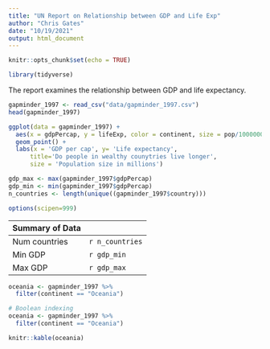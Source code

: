 ```yaml
---
title: "UN Report on Relationship between GDP and Life Exp"
author: "Chris Gates"
date: "10/19/2021"
output: html_document
---
```


```r
knitr::opts_chunk$set(echo = TRUE)
```


```r
library(tidyverse)

```

The report examines the relationship between GDP and life expectancy.

```r
gapminder_1997 <- read_csv("data/gapminder_1997.csv")
head(gapminder_1997)
```

``` r
ggplot(data = gapminder_1997) +
  aes(x = gdpPercap, y = lifeExp, color = continent, size = pop/1000000) +
  geom_point() +
  labs(x = 'GDP per cap', y= 'Life expectancy',
      title='Do people in wealthy counytries live longer',
      size = 'Population size in millions')
```
``` r
gdp_max <- max(gapminder_1997$gdpPercap)
gdp_min <- min(gapminder_1997$gdpPercap)
n_countries <- length(unique((gapminder_1997$country)))
```
``` r
options(scipen=999)
```


| Summary of Data |
|-------------|-------------|
|Num countries| `r n_countries` |
|Min GDP| `r gdp_min` |
|Max GDP| `r gdp_max` |

<!--
Note that knitting takes some time. Larger files, more complex analysis can take a while.
-->

```r
oceania <- gapminder_1997 %>%
  filter(continent == "Oceania")
```


```r
# Boolean indexing
oceania <- gapminder_1997 %>%
  filter(continent == "Oceania")
```


```r
knitr::kable(oceania)
```


